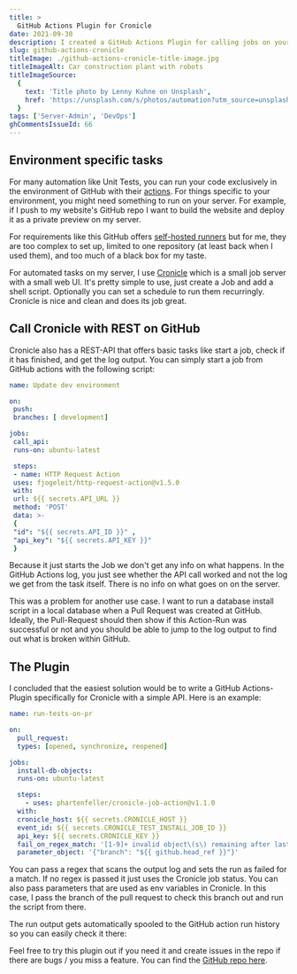 ```yaml
---
title: >
  GitHub Actions Plugin for Cronicle
date: 2021-09-30
description: I created a GitHub Actions Plugin for calling jobs on your Cronicle server.
slug: github-actions-cronicle
titleImage: ./github-actions-cronicle-title-image.jpg
titleImageAlt: Car construction plant with robots
titleImageSource:
  {
    text: 'Title photo by Lenny Kuhne on Unsplash',
    href: 'https://unsplash.com/s/photos/automation?utm_source=unsplash&utm_medium=referral&utm_content=creditCopyText',
  }
tags: ['Server-Admin', 'DevOps']
ghCommentsIssueId: 66
---
```


## Environment specific tasks

For many automation like Unit Tests, you can run your code exclusively in the environment of GitHub with their [actions](https://github.com/features/actions). For things specific to your environment, you might need something to run on your server. For example, if I push to my website's GitHub repo I want to build the website and deploy it as a private preview on my server.

For requirements like this GitHub offers [self-hosted runners](https://docs.github.com/en/actions/hosting-your-own-runners/about-self-hosted-runners) but for me, they are too complex to set up, limited to one repository (at least back when I used them), and too much of a black box for my taste.

For automated tasks on my server, I use [Cronicle](https://github.com/jhuckaby/Cronicle) which is a small job server with a small web UI. It's pretty simple to use, just create a Job and add a shell script. Optionally you can set a schedule to run them recurringly. Cronicle is nice and clean and does its job great.

<BlogImg
  filename="cronicle-ui.png"
  alt="Screenshot of the Cronicle UI"
  noShadow
/>

## Call Cronicle with REST on GitHub

Cronicle also has a REST-API that offers basic tasks like start a job, check if it has finished, and get the log output. You can simply start a job from GitHub actions with the following script:

```yml
name: Update dev environment

on:
 push:
 branches: [ development]

jobs:
 call_api:
 runs-on: ubuntu-latest

 steps:
 - name: HTTP Request Action
 uses: fjogeleit/http-request-action@v1.5.0
 with:
 url: ${{ secrets.API_URL }}
 method: 'POST'
 data: >-
 {
 "id": "${{ secrets.API_ID }}" ,
 "api_key": "${{ secrets.API_KEY }}"
 }
```

Because it just starts the Job we don't get any info on what happens. In the GitHub Actions log, you just see whether the API call worked and not the log we get from the task itself. There is no info on what goes on on the server.

This was a problem for another use case. I want to run a database install script in a local database when a Pull Request was created at GitHub. Ideally, the Pull-Request should then show if this Action-Run was successful or not and you should be able to jump to the log output to find out what is broken within GitHub.

## The Plugin

I concluded that the easiest solution would be to write a GitHub Actions-Plugin specifically for Cronicle with a simple API. Here is an example:

```yml
name: run-tests-on-pr

on:
  pull_request:
  types: [opened, synchronize, reopened]

jobs:
  install-db-objects:
  runs-on: ubuntu-latest

  steps:
    - uses: phartenfeller/cronicle-job-action@v1.1.0
  with:
  cronicle_host: ${{ secrets.CRONICLE_HOST }}
  event_id: ${{ secrets.CRONICLE_TEST_INSTALL_JOB_ID }}
  api_key: ${{ secrets.CRONICLE_KEY }}
  fail_on_regex_match: '[1-9]+ invalid object\(s\) remaining after last recompilation|ORA-[0-9]+|ERROR at line'
  parameter_object: '{"branch": "${{ github.head_ref }}"}'
```

You can pass a regex that scans the output log and sets the run as failed for a match. If no regex is passed it just uses the Cronicle job status. You can also pass parameters that are used as env variables in Cronicle. In this case, I pass the branch of the pull request to check this branch out and run the script from there.

The run output gets automatically spooled to the GitHub action run history so you can easily check it there:

<BlogImg
  filename="github-actions-output.png"
  alt="Screenshot of GitHub Actions output"
/>

Feel free to try this plugin out if you need it and create issues in the repo if there are bugs / you miss a feature. You can find the [GitHub repo here](https://github.com/phartenfeller/cronicle-job-action).
